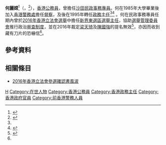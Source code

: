 '''何麗嫦'''{{JP}}<ref>{{cite journal|title=太平紳士條例 (第510章)|author=[[林鄭月娥|林鄭月娥]]|journal=憲報|volume=22|issue=29|url=https://www.gld.gov.hk/egazette/pdf/20182229e/cgn2018222935.pdf|publisher=[[香港特別行政區政府|香港特別行政區政府]]|accessdate=2020-11-14|date=2018-07-01|archive-url=https://web.archive.org/web/20181025190035/https://www.gld.gov.hk/egazette/pdf/20182229e/cgn2018222935.pdf|archive-date=2018-10-25|dead-url=no}}</ref>（{{lang-en|Cora Ho Lai-sheung}}，{{bd|1963年|2月17日|||catIdx=H何}}<ref name="stafflist">{{cite book |author=香港政府布政司署 |title=香港政府職員名冊 一九九六年 |location=香港 |publisher=香港政府 |page=16 |date=1996-07-01 |isbn=}}</ref>），[[香港|香港]][[香港公務員|公務員]]，曾擔任[[沙田區|沙田]][[民政事務專員|民政事務專員]]。何在1985年大學畢業後加入[[香港警務處|香港警務處]]擔任[[督察_(香港警察)|督察]]，及後在1995年轉任[[政務主任|政務主任]]<ref name="stafflist"/><ref name="dqmadam">{{Cite web|url=https://eastweek.my-magazine.me/main/56872|title=收恐嚇信淡定 何麗嫦做過madam|date=2016-08-13|work=東週刊|accessdate=2020-11-14|archive-date=2020-12-19|archive-url=https://web.archive.org/web/20201219120148/https://eastweek.my-magazine.me/main/56872|dead-url=no}}</ref>
。何在民政事務專員任期內曾於[[2016年香港立法會選舉|2016年香港立法會選舉]]中擔任[[新界東選區|新界東選區]][[選舉主任|選舉主任]]，協助[[選舉管理委員會_(香港)|選舉管理委員會]]推行政治[[审查制度|审查制度]]，並在2016年裁定[[梁天琦|梁天琦]]及[[陳國強_(前沙田區議員)|陳國強]]的提名無效<ref>{{Cite web|url=https://www.hk01.com/%E7%AB%8B%E6%B3%95%E6%9C%83%E9%81%B8%E8%88%89/34947/|title=【立會選戰】選舉主任12頁紙封殺梁天琦　斷言當選續倡港獨|date=2016-08-02|work=香港01|accessdate=2020-11-14|archive-date=2020-12-19|archive-url=https://web.archive.org/web/20201219120134/https://www.hk01.com/%E7%AB%8B%E6%B3%95%E6%9C%83%E9%81%B8%E8%88%89/34947/%E7%AB%8B%E6%9C%83%E9%81%B8%E6%88%B0-%E9%81%B8%E8%88%89%E4%B8%BB%E4%BB%BB12%E9%A0%81%E7%B4%99%E5%B0%81%E6%AE%BA%E6%A2%81%E5%A4%A9%E7%90%A6-%E6%96%B7%E8%A8%80%E7%95%B6%E9%81%B8%E7%BA%8C%E5%80%A1%E6%B8%AF%E7%8D%A8|dead-url=no}}</ref>，亦因而收到藏有刀片的恐嚇信<ref name="dqmadam"/>。

== 參考資料 ==
{{reflist|30em}}

== 相關條目 ==
* [[2016年香港立法會參選確認書風波|2016年香港立法會參選確認書風波]]

{{s-start}}
{{s-gov}}
{{s-bef | before=[[杜彭慧儀|杜彭慧儀]]}}
{{s-ttl | title=[[沙田區|沙田]][[民政事務專員|民政事務專員]] | years= 2012年12月4日－2016年11月7日}}
{{s-aft | after=[[陳婉雯|陳婉雯]]}}
{{s-end}}

{{HK-poli-bio-stub}}
{{Portal bar|香港|政治|人物}}

{{DEFAULTSORT:Ho, Cora Lai-sheung}}
[[Category:何姓|H]]
[[Category:在世人物|Category:在世人物]]
[[Category:香港公務員|Category:香港公務員]]
[[Category:香港政務主任|Category:香港政務主任]]
[[Category:香港政府官員|Category:香港政府官員]]
[[Category:前香港警務人員|Category:前香港警務人員]]